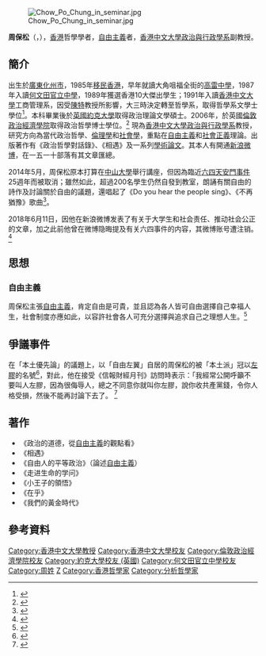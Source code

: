 {{onesource|time=2014-01-11T08:21:06+00:00}}
{{Infobox scholar
| image_name       = Zhou Baosong 20071029.jpg
| image_size       = 
| image_alt        = 
| image_caption    = 
| honorific_prefix = [[Dr|Dr]]
| name             = Chow Po Chung<br/>周保松
| honorific_suffix = 副教授
| fullname         = 
| other_names      = 
| birth_date       = {{birth year and age|1969}}
| birth_place      = {{CHN}}[[廣東省|廣東]][[化縣|化縣]]石湾公社榕木水大队（今[[化州市|化州市]][[石湾街道_(化州市)|石湾街道]][[榕木水村委会|榕木水村委会]]）
| death_date       = 
| nationality      = {{CNHK}}
| death_place      = 
| era              = 
| region           = 
| school_tradition = 
| education = [[香港中文大學|香港中文大學]]哲學榮譽文學士<br>[[英國約克大學|英國約克大學]]政治理論文學碩士<br>[[倫敦政治經濟學院|倫敦政治經濟學院]]政治哲學博士（2006年）
| main_interests   = 當代政治哲學、倫理學、社會學
| notable_ideas    = 自由主義、社會正義理論
| major_works      = 《政治哲學對話錄》、《相遇》、《小王子的領悟》
| influences       = 
| influenced       = 
}}
[[File:Chow_Po_Chung_in_seminar.jpg|thumb]]

'''周保松'''（{{lang-en|'''Dr Chow Po Chung'''}}，{{bd|1969年||}}），[[香港|香港]]哲學學者，[[自由主義|自由主義]]者，[[香港中文大學|香港中文大學]][[香港中文大學政治與行政學系|政治與行政學系]]副教授。

==簡介==
出生於[[廣東|廣東]][[化州市|化州市]]，1985年[[香港新移民|移民]][[香港|香港]]，早年就讀大角咀福全街的[[高雷中學|高雷中學]]，1987年入讀[[何文田官立中學|何文田官立中學]]，1989年獲選香港10大傑出學生；1991年入讀[[香港中文大學|香港中文大學]]工商管理系，因受[[陳特|陳特]]教授所影響，大三時決定轉至哲學系，取得哲學系文學士學位<ref name="ChowPoChung2882">{{cite web |url=http://cusp.hk/?p=2882 |title=夜闌風靜人歸時：紀念陳特先生 |date= |publisher=中大學生報 |author=周保松 |accessdate=2018-09-17 |archive-date=2020-08-07 |archive-url=https://web.archive.org/web/20200807133204/http://cusp.hk/?p=2882 |dead-url=no }}</ref>。本科畢業後於[[英國約克大學|英國約克大學]]取得政治理論文學碩士。2006年，於英國[[倫敦政治經濟學院|倫敦政治經濟學院]]取得政治哲學博士學位。<ref>{{Cite web |url=http://www.cuhk.edu.hk/oge/eta/0809/chow.html |title=周保松教授 Prof Chow Po Chung - The Chinese University of Hong Kong |accessdate=2014-01-11 |archive-date=2020-08-07 |archive-url=https://web.archive.org/web/20200807133128/http://www.cuhk.edu.hk/oge/eta/0809/chow.html |dead-url=no }}</ref> 現為[[香港中文大學政治與行政學系|香港中文大學政治與行政學系]]教授，研究方向為當代政治哲學、[[倫理學|倫理學]]和[[社會學|社會學]]，重點在[[自由主義|自由主義]]和[[社會正義|社會正義]]理論。出版著作有《政治哲學對話錄》、《相遇》及一系列[[學術論文|學術論文]]。其本人有開通[[新浪微博|新浪微博]]，在一五一十部落有其文章匯總。

2014年5月，周保松原本打算在[[中山大學|中山大學]]舉行講座，但因為臨近[[六四天安門事件|六四天安門事件]]25週年而被取消；雖然如此，超過200名學生仍然自發到教室，朗誦有關自由的詩作及討論關於自由的議題，還唱起了《Do you hear the people sing》、《不再猶豫》歌曲<ref>{{Cite web |url=http://inews.mingpao.com/htm/Inews/20140516/gb51310y.htm |title=《周保松廣州講座被取消 百學生照出席表態》 |access-date=2014-05-18 |archive-date=2014-05-18 |archive-url=https://web.archive.org/web/20140518174216/http://inews.mingpao.com/htm/Inews/20140516/gb51310y.htm |dead-url=no }}</ref>。

2018年6月11日，因他在新浪微博发表了有关于大学生和社会责任、推动社会公正的文章，加之此前他曾在微博隐晦提及有关六四事件的内容，其微博账号遭注销。<ref>{{cite web|title=做一隻有尊嚴的蛋|author=周保松|url=https://medium.com/@pochungchow/%E5%81%9A%E4%B8%80%E9%9A%BB%E6%9C%89%E5%B0%8A%E5%9A%B4%E7%9A%84%E8%9B%8B-822345487ce4|website=medium|date=2018-07-05|accessdate=2019-03-25|archive-date=2020-10-20|archive-url=https://web.archive.org/web/20201020043918/https://medium.com/@pochungchow/%E5%81%9A%E4%B8%80%E9%9A%BB%E6%9C%89%E5%B0%8A%E5%9A%B4%E7%9A%84%E8%9B%8B-822345487ce4|dead-url=no}}</ref>

==思想==
===自由主義===
周保松主張[[自由主義|自由主義]]，肯定自由是可貴，並且認為各人皆可自由選擇自己幸福人生，社會制度亦應如此，以容許社會各人可充分選擇與追求自己之理想人生。<ref>{{cite web|author1=|title=風雨中抱緊自由？|url=https://www.rthk.hk/tv/dtt31/programme/philosophynight2018/episode/493282|agency=[[香港電台|香港電台]]|date=2018-04-09|accessdate=2019-04-11|7=|archive-date=2019-04-11|archive-url=https://web.archive.org/web/20190411055305/https://www.rthk.hk/tv/dtt31/programme/philosophynight2018/episode/493282|dead-url=no}}</ref>

== 爭議事件 ==
在「本土優先論」的議題上，以「自由左翼」自居的周保松的被「本土派」冠以[[左膠|左膠]]的名號<ref>{{cite web |url=http://www.vjmedia.com.hk/articles/2014/06/22/76059/ |title=《只怪香港人卻不怪中國政府的周保松》 |accessdate=2017-08-04 |archive-date=2020-08-07 |archive-url=https://web.archive.org/web/20200807133147/https://www.vjmedia.com.hk/articles/2014/06/22/76059 |dead-url=no }}</ref>，對此，他在接受《信報財經月刊》訪問時表示：「我經常公開呼籲不要叫人左膠，因為很侮辱人，總之不同意你就叫你左膠，說你收共產黨錢，令你人格受損，然後不能再討論下去了。  <ref>{{cite web| url=https://www.thenewslens.com/article/23475| title=《專訪周保松（上）：不民主的社會，什麼都對立| website=The News Lens| date=2015-08-28| access-date=2017-08-04| archive-date=2021-08-06| archive-url=https://web.archive.org/web/20210806073143/https://www.thenewslens.com/article/23475| dead-url=no}}</ref>

== 著作 ==
* 《政治的道德，從[[自由主義|自由主義]]的觀點看》
* 《相遇》
* 《自由人的平等政治》（論述[[自由主義|自由主義]]）
* 《走进生命的学问》
* 《小王子的領悟》
* 《在乎》
* 《我們的黃金時代》

== 參考資料 ==
{{reflist}}

{{DEFAULTSORT: Chow, Po Chung}}
[[Category:香港中文大學教授|Category:香港中文大學教授]]
[[Category:香港中文大學校友|Category:香港中文大學校友]]
[[Category:倫敦政治經濟學院校友|Category:倫敦政治經濟學院校友]]
[[Category:約克大學校友_(英國)|Category:約克大學校友 (英國)]]
[[Category:何文田官立中學校友|Category:何文田官立中學校友]]
[[Category:周姓|Category:周姓]]
[[Category:香港茂名人|Z]]
[[Category:香港哲學家|Category:香港哲學家]]
[[Category:分析哲學家|Category:分析哲學家]]